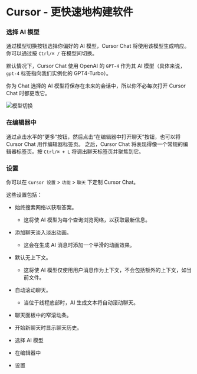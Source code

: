 # Cursor - 更快速地构建软件

### 选择 AI 模型

通过模型切换按钮选择你偏好的 AI 模型，Cursor Chat 将使用该模型生成响应。你可以通过按 `Ctrl/⌘ /` 在模型间切换。

默认情况下，Cursor Chat 使用 OpenAI 的 `GPT-4` 作为其 AI 模型（具体来说，`gpt-4` 标签指向我们实例化的 GPT4-Turbo）。

你为 Chat 选择的 AI 模型将保存在未来的会话中，所以你不必每次打开 Cursor Chat 时都更改它。

![模型切换](https://mintlify.s3-us-west-1.amazonaws.com/cursor/images/chat/model-toggle.png)

### 在编辑器中

通过点击水平的“更多”按钮，然后点击“在编辑器中打开聊天”按钮，也可以将 Cursor Chat 用作编辑器标签页。
之后，Cursor Chat 将表现得像一个常规的编辑器标签页。按 `Ctrl/⌘ + L` 将调出聊天标签页并聚焦到它。

### 设置

你可以在 `Cursor 设置` > `功能` > `聊天` 下定制 Cursor Chat。

这些设置包括：

- 始终搜索网络以获取答案。
  - 这将使 AI 模型为每个查询浏览网络，以获取最新信息。
- 添加聊天淡入淡出动画。
  - 这会在生成 AI 消息时添加一个平滑的动画效果。
- 默认无上下文。
  - 这将使 AI 模型仅使用用户消息作为上下文，不会包括额外的上下文，如当前文件。
- 自动滚动聊天。
  - 当位于线程底部时，AI 生成文本将自动滚动聊天。
- 聊天面板中的窄滚动条。
- 开始新聊天时显示聊天历史。

- 选择 AI 模型
- 在编辑器中
- 设置

